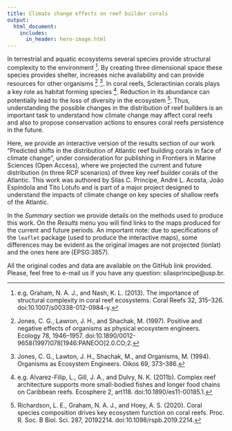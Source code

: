 ```yaml
---
title: Climate change effects on reef builder corals
output:
  html_document:
    includes:
      in_header: hero-image.html
---
```


In terrestrial and aquatic ecosystems several species provide structural complexity to the environment ^[e.g. Graham, N. A. J., and Nash, K. L. (2013). The importance of structural complexity in coral reef ecosystems. Coral Reefs 32, 315–326. doi:10.1007/s00338-012-0984-y.]. By creating three dimensional space these species provides shelter, increases niche availability and can provide resources for other organisms ^[Jones, C. G., Lawron, J. H., and Shachak, M. (1997). Positive and negative effects of organisms as physical ecosystem engineers. Ecology 78, 1946–1957. doi:10.1890/0012-9658(1997)078[1946:PANEOO]2.0.CO;2.] ^[Jones, C. G., Lawton, J. H., Shachak, M., and Organisms, M. (1994). Organisms as Ecosystem Engineers. Oikos 69, 373–386.]. In coral reefs, Scleractinian corals plays a key role as habitat forming species ^[e.g. Alvarez-Filip, L., Gill, J. A., and Dulvy, N. K. (2011b). Complex reef architecture supports more small-bodied fishes and longer food chains on Caribbean reefs. Ecosphere 2, art118. doi:10.1890/es11-00185.1.]. Reduction in its abundance can potentially lead to the loss of diversity in the ecosystem ^[Richardson, L. E., Graham, N. A. J., and Hoey, A. S. (2020). Coral species composition drives key ecosystem function on coral reefs. Proc. R. Soc. B Biol. Sci. 287, 20192214. doi:10.1098/rspb.2019.2214.]. Thus, understanding the possible changes in the distribution of reef builders is an important task to understand how climate change may affect coral reefs and also to propose conservation actions to ensures coral reefs persistence in the future.  

Here, we provide an interactive version of the results section of our work "Predicted shifts in the distribution of Atlantic reef building corals in face of climate change", under consideration for publishing in Frontiers in Marine Sciences (Open Access), where we projected the current and future distribution  (in three RCP scenarios) of three key reef builder corals of the Atlantic. This work was authored by Silas C. Principe, André L. Acosta, João Espíndola and Tito Lotufo and is part of a major project designed to understand the impacts of climate change on key species of shallow reefs of the Atlantic.  

In the *Summary* section we provide details on the methods used to produce this work. On the *Results* menu you will find links to the maps produced for the current and future periods. An important note: due to specifications of the ``leaflet`` package (used to produce the interactive maps), some differences may be evident as the original images are not projected (lonlat) and the ones here are (EPSG:3857).  

All the original codes and data are available on the GitHub link provided. Please, feel free to e-mail us if you have any question: silasprincipe@usp.br.
